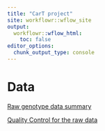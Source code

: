 ```yaml
---
title: "CarT project"
site: workflowr::wflow_site
output:
  workflowr::wflow_html:
    toc: false
editor_options:
  chunk_output_type: console
---
```


# Data

[Raw genotype data summary](https://xsun1229.github.io/CarT/data.html)

[Quality Control for the raw data](https://xsun1229.github.io/CarT/data_qc.html)

